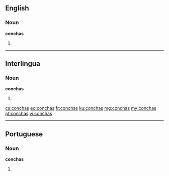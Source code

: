 ==English==

===Noun===
'''conchas'''

# {{plural of|concha}}

----

==Interlingua==

===Noun===
'''conchas'''

# {{plural of|concha|lang=ia}}

[[cs:conchas]]
[[eo:conchas]]
[[fr:conchas]]
[[ku:conchas]]
[[mg:conchas]]
[[my:conchas]]
[[pt:conchas]]
[[vi:conchas]]

----
==Portuguese==

===Noun===
'''conchas''' {{f}}

# {{plural of|concha|lang=pt}}
{{rfc-auto}}